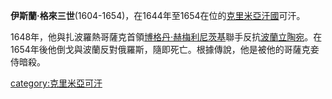 '''伊斯蘭·格來三世'''(1604-1654)，在1644年至1654在位的[[克里米亞汗國|克里米亞汗國]]可汗。

1648年，他與扎波羅熱哥薩克首領[[博格丹·赫梅利尼茨基|博格丹·赫梅利尼茨基]]聯手反抗[[波蘭立陶宛|波蘭立陶宛]]。在1654年後他倒戈與波蘭反對俄羅斯，隨即死亡。根據傳說，他是被他的哥薩克妾侍暗殺。

{{Authority control}}
[[category:克里米亞可汗|category:克里米亞可汗]]